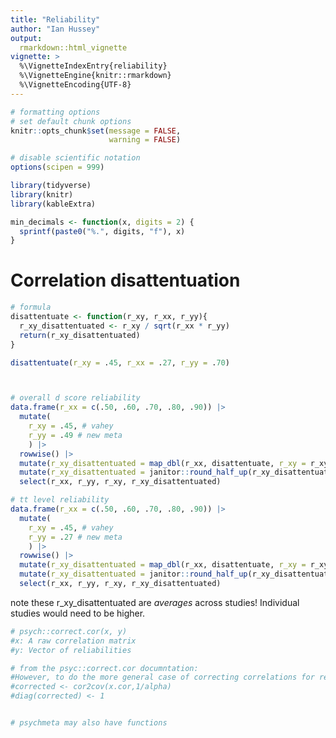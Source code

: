 ```yaml
---
title: "Reliability"
author: "Ian Hussey"
output: 
  rmarkdown::html_vignette
vignette: >
  %\VignetteIndexEntry{reliability}
  %\VignetteEngine{knitr::rmarkdown}
  %\VignetteEncoding{UTF-8}
---
```


```r

# formatting options
# set default chunk options
knitr::opts_chunk$set(message = FALSE, 
                      warning = FALSE)

# disable scientific notation
options(scipen = 999) 

```

```r

library(tidyverse)
library(knitr)
library(kableExtra)

min_decimals <- function(x, digits = 2) {
  sprintf(paste0("%.", digits, "f"), x)
}

```

# Correlation disattentuation

```r

# formula
disattentuate <- function(r_xy, r_xx, r_yy){
  r_xy_disattentuated <- r_xy / sqrt(r_xx * r_yy)
  return(r_xy_disattentuated)
}

disattentuate(r_xy = .45, r_xx = .27, r_yy = .70)



# overall d score reliability 
data.frame(r_xx = c(.50, .60, .70, .80, .90)) |>
  mutate(
    r_xy = .45, # vahey
    r_yy = .49 # new meta
    ) |>
  rowwise() |>
  mutate(r_xy_disattentuated = map_dbl(r_xx, disattentuate, r_xy = r_xy, r_yy = r_yy)) |>
  mutate(r_xy_disattentuated = janitor::round_half_up(r_xy_disattentuated, 2)) |>
  select(r_xx, r_yy, r_xy, r_xy_disattentuated)

# tt level reliability
data.frame(r_xx = c(.50, .60, .70, .80, .90)) |>
  mutate(
    r_xy = .45, # vahey
    r_yy = .27 # new meta
    ) |>
  rowwise() |>
  mutate(r_xy_disattentuated = map_dbl(r_xx, disattentuate, r_xy = r_xy, r_yy = r_yy)) |>
  mutate(r_xy_disattentuated = janitor::round_half_up(r_xy_disattentuated, 2)) |>
  select(r_xx, r_yy, r_xy, r_xy_disattentuated)

```

note these r_xy_disattentuated are *averages* across studies! Individual studies would need to be higher.



```r
# psych::correct.cor(x, y)
#x: A raw correlation matrix
#y: Vector of reliabilities

# from the psyc::correct.cor documntation:
#However, to do the more general case of correcting correlations for reliabilty
#corrected <- cor2cov(x.cor,1/alpha)
#diag(corrected) <- 1


# psychmeta may also have functions


```


